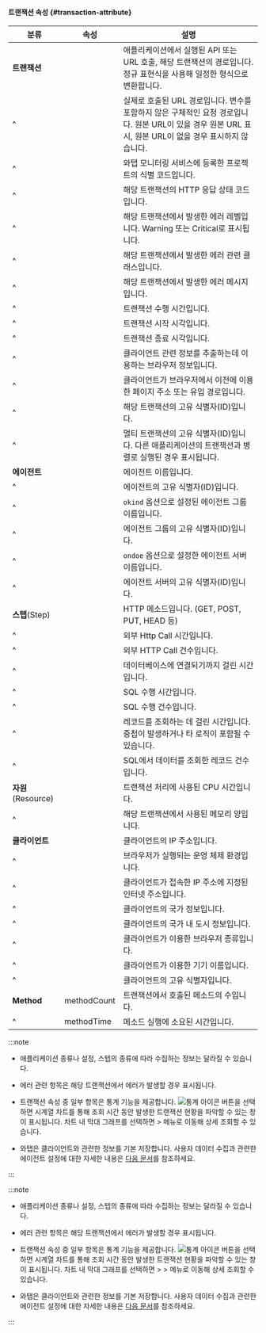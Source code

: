 #### 트랜잭션 속성 {#transaction-attribute}

| 분류 | 속성 | 설명 |
| -- | -- | -- |
| **트랜잭션** | <Cmdname sid="TTL06918" /> | 애플리케이션에서 실행된 API 또는 URL 호출, 해당 트랜잭션의 경로입니다. 정규 표현식을 사용해 일정한 형식으로 변환합니다. |
| ^ | <Cmdname sid="TTL06774" /> | 실제로 호출된 URL 경로입니다. 변수를 포함하지 않은 구체적인 요청 경로입니다. 원본 URL이 있을 경우 원본 URL 표시, 원본 URL이 없을 경우 표시하지 않습니다. |
| ^ | <Cmdname sid="TTL06077" /> | 와탭 모니터링 서비스에 등록한 프로젝트의 식별 코드입니다. |
| ^ | <Cmdname sid="status" /> | 해당 트랜잭션의 HTTP 응답 상태 코드입니다. |
| ^ | <Cmdname sid="TTL06087" /> | 해당 트랜잭션에서 발생한 에러 레벨입니다. Warning 또는 Critical로 표시됩니다. |
| ^ | <Cmdname sid="TTL06086" /> | 해당 트랜잭션에서 발생한 에러 관련 클래스입니다. |
| ^ | <Cmdname sid="TTL06088" /> | 해당 트랜잭션에서 발생한 에러 메시지입니다. |
| ^ | <Cmdname sid="TTL06361" /> | 트랜잭션 수행 시간입니다. |
| ^ | <Cmdname sid="TTL06110" /> | 트랜잭션 시작 시각입니다. |
| ^ | <Cmdname sid="TTL06103" /> | 트랜잭션 종료 시각입니다. |
| ^ | <Cmdname sid="TTL06359" /> | 클라이언트 관련 정보를 추출하는데 이용하는 브라우저 정보입니다. |
| ^ | <Cmdname sid="TTL06108" /> | 클라이언트가 브라우저에서 이전에 이용한 페이지 주소 또는 유입 경로입니다. |
| ^ | <Cmdname sid="TTL06111" /> | 해당 트랜잭션의 고유 식별자(ID)입니다. |
| ^ | <Cmdname sid="TTL06107" /> | 멀티 트랜잭션의 고유 식별자(ID)입니다. 다른 애플리케이션의 트랜잭션과 병렬로 실행된 경우 표시됩니다. |
| **에이전트** | <Cmdname sid="TTL06588" /> | 에이전트 이름입니다. |
| ^ | <Cmdname sid="TTL06587" /> | 에이전트의 고유 식별자(ID)입니다. |
| ^ | <Cmdname sid="TTL06356" /> | `okind` 옵션으로 설정된 에이전트 그룹 이름입니다. |
| ^ | <Cmdname sid="TTL06072" /> | 에이전트 그룹의 고유 식별자(ID)입니다. |
| ^ | <Cmdname sid="TTL06357" /> | `ondoe` 옵션으로 설정한 에이전트 서버 이름입니다. |
| ^ | <Cmdname sid="TTL06309" /> | 에이전트 서버의 고유 식별자(ID)입니다. |
| **스텝**(Step) | <Cmdname sid="TTL06106" /> | HTTP 메소드입니다. (GET, POST, PUT, HEAD 등) |
| ^ | <Cmdname sid="TTL06362" /> | 외부 Http Call 시간입니다. |
| ^ | <Cmdname sid="TTL06089" /> | 외부 HTTP Call 건수입니다. |
| ^ | <Cmdname sid="TTL06972" /> | 데이터베이스에 연결되기까지 걸린 시간입니다. |
| ^ | <Cmdname sid="TTL06364" /> | SQL 수행 시간입니다. |
| ^ | <Cmdname sid="TTL06097" /> | SQL 수행 건수입니다. |
| ^ | <Cmdname sid="TTL06530" /> | 레코드를 조회하는 데 걸린 시간입니다. 중첩이 발생하거나 타 로직이 포함될 수 있습니다. |
| ^ | <Cmdname sid="TTL06094" /> | SQL에서 데이터를 조회한 레코드 건수입니다. |
| **자원**(Resource) | <Cmdname sid="TTL06418" /> | 트랜잭션 처리에 사용된 CPU 시간입니다. |
| ^ | <Cmdname sid="TTL06974" /> | 해당 트랜잭션에서 사용된 메모리 양입니다. |
| **클라이언트** | <Cmdname sid="TTL06081" /> | 클라이언트의 IP 주소입니다. |
| ^ | <Cmdname sid="clientOs" /> | 브라우저가 실행되는 운영 체제 환경입니다. |
| ^ | <Cmdname sid="TTL06101" /> | 클라이언트가 접속한 IP 주소에 지정된 인터넷 주소입니다. |
| ^ | <Cmdname sid="TTL06080" /> | 클라이언트의 국가 정보입니다. |
| ^ | <Cmdname sid="TTL06078" /> | 클라이언트의 국가 내 도시 정보입니다. |
| ^ | <Cmdname sid="TTL06485" /> | 클라이언트가 이용한 브라우저 종류입니다. |
| ^ | <Cmdname sid="clientName" /> | 클라이언트가 이용한 기기 이름입니다. |
| ^ | <Cmdname sid="TTL06420" /> | 클라이언트의 고유 식별자입니다. |
| **Method** | methodCount | 트랜잭션에서 호출된 메소드의 수입니다. |
| ^ | methodTime | 메소드 실행에 소요된 시간입니다. |

<Xclude product='kubernetes'>

:::note

* 애플리케이션 종류나 설정, 스텝의 종류에 따라 수집하는 정보는 달라질 수 있습니다.

* 에러 관련 항목은 해당 트랜잭션에서 에러가 발생할 경우 표시됩니다.

* 트랜잭션 속성 중 일부 항목은 통계 기능을 제공합니다. ![통계 아이콘](/img/ic-static.svg) 버튼을 선택하면 시계열 차트를 통해 조회 시간 동안 발생한 트랜잭션 현황을 파악할 수 있는 창이 표시됩니다. 차트 내 막대 그래프를 선택하면 <Cmdname sid="side_analysis" className="uitext" /> &gt; <Cmdname sid="side_txSearch" className="uitext" /> 메뉴로 이동해 상세 조회할 수 있습니다.

* 와탭은 클라이언트와 관련한 정보를 기본 저장합니다. 사용자 데이터 수집과 관련한 에이전트 설정에 대한 자세한 내용은 [다음 문서](agent-number-of-user)를 참조하세요.

:::

</Xclude>

<InDoc product='kubernetes'>

:::note

* 애플리케이션 종류나 설정, 스텝의 종류에 따라 수집하는 정보는 달라질 수 있습니다.

* 에러 관련 항목은 해당 트랜잭션에서 에러가 발생할 경우 표시됩니다.

* 트랜잭션 속성 중 일부 항목은 통계 기능을 제공합니다. ![통계 아이콘](/img/ic-static.svg) 버튼을 선택하면 시계열 차트를 통해 조회 시간 동안 발생한 트랜잭션 현황을 파악할 수 있는 창이 표시됩니다. 차트 내 막대 그래프를 선택하면 <Cmdname sid="side_appl" className="uitext" /> &gt; <Cmdname sid="side_analysis" className="uitext" /> &gt; <Cmdname sid="side_txSearch" className="uitext" /> 메뉴로 이동해 상세 조회할 수 있습니다.

* 와탭은 클라이언트와 관련한 정보를 기본 저장합니다. 사용자 데이터 수집과 관련한 에이전트 설정에 대한 자세한 내용은 [다음 문서](../java/agent-number-of-user)를 참조하세요.

:::

</InDoc>